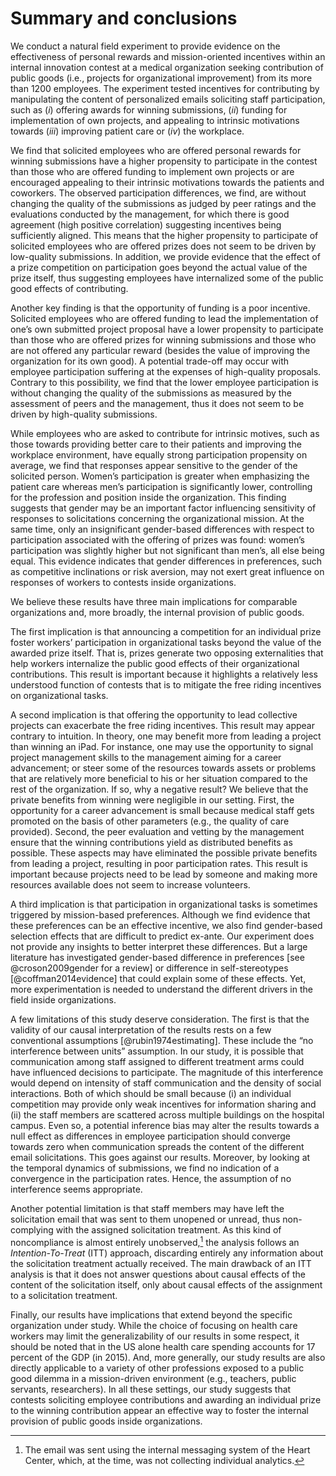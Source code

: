 # Summary and conclusions


We conduct a natural field experiment to provide evidence on the effectiveness of personal rewards and mission-oriented incentives within an internal innovation contest at a medical organization seeking contribution of public goods (i.e., projects for organizational improvement) from its more than 1200 employees. The experiment tested incentives for contributing by manipulating the content of personalized emails soliciting staff participation, such as ($i$) offering awards for winning submissions, ($ii$) funding for implementation of own projects, and appealing to intrinsic motivations towards ($iii$) improving patient care or ($iv$) the workplace.

We find that solicited employees who are offered personal rewards for winning submissions have a higher propensity to participate in the contest than those who are offered funding to implement own projects or are encouraged appealing to their intrinsic motivations towards the patients and coworkers. The observed participation differences, we find, are without changing the quality of the submissions as judged by peer ratings and the evaluations conducted by the management, for which there is good agreement (high positive correlation) suggesting incentives being sufficiently aligned. This means that the higher propensity to participate of solicited employees who are offered prizes does not seem to be driven by low-quality submissions. In addition,  we provide evidence that the effect of a prize competition on participation goes beyond the actual value of the prize itself, thus suggesting employees have internalized some of the public good effects of contributing.

Another key finding is that the opportunity of funding is a poor incentive. Solicited employees who are offered funding  to lead the implementation of one's own submitted project proposal have a lower propensity to participate than those who are offered prizes for winning submissions and those who are not offered any particular reward (besides the value of improving the organization for its own good). A potential trade-off may occur with employee participation suffering at the expenses of high-quality proposals. Contrary to this possibility, we find that the lower employee participation is without changing the quality of the submissions as measured by the assessment of peers and the management, thus it does not seem to be driven by high-quality submissions.

<!-- 
 (if anything, quality is lower). The combination of lower participation rates with no changes in quality suggests that workers want to contribute ideas but xxxx opportunity to lead implementation of one's own submitted project proposal. This means xxxx. 
 -->

<!-- 
Taken together, these findings suggest that (1) the competition-for-prizes incentive dominates mission-oriented incentives and (2) the opportunity to lead implementation of one's own submitted project proposal is a poor incentive. In addition, these effects combined with the small (extrinsic) value of the prize relative to the median income of the participants, the long odds of winning the prize, the lack of differences in participation among professions, and the foreseeable additional costs of winning may suggest that (3) the effect of a prize competition on participation goes beyond the actual value of the prize itself, suggesting workers have, in fact, internalized some of the benefits of participating in an organizational task. 
 -->

While employees who are asked to contribute for intrinsic motives, such as those towards providing better care to their patients and improving the workplace environment, have equally strong participation propensity on average,  we find that responses appear sensitive to the gender of the solicited person. Women's participation is greater when emphasizing the patient care whereas men's participation is significantly lower, controlling for the profession and position inside the organization. This finding suggests that gender may be an important factor influencing sensitivity of responses to solicitations concerning the organizational mission. At the same time, only an insignificant gender-based differences with respect to participation associated with the offering of prizes was found: women's participation was slightly higher but not significant than men's, all else being equal. This evidence indicates that gender differences in preferences, such as competitive inclinations or risk aversion, may not exert great influence on responses of workers to contests inside organizations. 


We believe these results have three main implications for comparable organizations and, more broadly, the internal provision of public goods.

The first implication is that announcing a competition for an individual prize foster workers' participation in organizational tasks beyond the value of the awarded prize itself. That is, prizes generate two opposing externalities that help workers internalize the public good effects of their organizational contributions. This result is important because it highlights a relatively less understood function of contests that is to mitigate the free riding incentives on organizational tasks. 

A second implication is that offering the opportunity to lead collective projects can exacerbate the free riding incentives. This result may appear contrary to intuition. In theory, one may benefit more from leading a project than winning an iPad. For instance, one may use the opportunity to signal project management skills to the management aiming for a career advancement; or steer some of the resources towards assets or problems that are relatively more beneficial to his or her situation compared to the rest of the organization. If so, why a negative result? We believe that the private benefits from winning were negligible in our setting. First, the opportunity for a career advancement is small because medical staff gets promoted on the basis of other parameters (e.g., the quality of care provided). Second, the peer evaluation and vetting by the management ensure that the winning contributions yield as distributed benefits as possible. These aspects may have eliminated the possible private benefits from leading a project, resulting in poor participation rates. This result is important because projects need to be lead by someone and making more resources available does not seem to increase volunteers.


A third implication is that participation in organizational tasks is sometimes triggered by mission-based preferences. Although we find evidence that these preferences can be an effective incentive, we also find gender-based selection effects that are difficult to predict ex-ante. Our experiment does not provide any insights to better interpret these differences. But a large literature has investigated gender-based difference in preferences [see @croson2009gender for a review] or difference in self-stereotypes [@coffman2014evidence] that could explain some of these effects. Yet, more experimentation is needed to understand the different drivers in the field inside organizations. 

A few limitations of this study deserve consideration. The first is that the validity of our causal interpretation of the results rests on a few conventional assumptions [@rubin1974estimating]. These include the "no interference between units" assumption.  In our study, it is possible that communication among staff assigned to different treatment arms could have influenced decisions to participate. The magnitude of this interference would depend on intensity of staff communication and the density of social interactions. Both of which should be small because (i) an individual competition may provide only weak incentives for information sharing and (ii) the staff members are scattered across multiple buildings on the hospital campus. Even so, a potential inference bias may alter the results towards a null effect as differences in employee participation should converge towards zero when communication spreads the content of the different email solicitations. This goes against our results. Moreover, by looking at the temporal dynamics of submissions, we find no indication of a convergence in the participation rates. Hence, the assumption of no interference seems appropriate.

Another potential limitation is that staff members may have left the solicitation email that was sent to them unopened or unread, thus non-complying with the assigned solicitation treatment. As this kind of noncompliance is almost entirely unobserved,^[The email was sent using the internal messaging system of the Heart Center, which, at the time, was not collecting individual analytics.] the analysis follows an _Intention-To-Treat_ (ITT) approach, discarding entirely any information about the solicitation treatment actually received. The main drawback of an ITT analysis is that it does not answer questions about causal effects of the content of the solicitation itself, only about causal effects of the assignment to a solicitation treatment.

Finally, our results have implications that extend beyond the specific organization under study. While the choice of focusing on health care workers may limit the generalizability of our results in some respect, it should be noted that in the US alone health care spending accounts for 17 percent of the GDP (in 2015). And, more generally, our study results are also directly applicable to a variety of other professions exposed to a public good dilemma in a mission-driven environment (e.g., teachers, public servants, researchers). In all these settings, our study suggests that contests soliciting employee contributions and awarding an individual prize to the winning contribution appear an effective way to foster the internal provision of public goods inside organizations. 


<!-- 
Another drawback lies in the complex nature of motivation xxxx in fields experiments within organizations, using their members as unit of analysis. Staff members are subjected to many different incentives like career incentives, reputation, etc. This complex situation may xxxx confound xxxx factors. 0. Possible confounding factors: career concerns, reputation, prizes, credibility, costs.
1. Another possible confounding factor is that xxx immediate rewards vs long-term rewards. Under this view, the prize effect is a combination of xxx This is not against our interpretation. 
2. Another issue is that the contest was at the first time. This might have impacted credibility. If so, people may have not believed the funding. However, the management ensured the legitimacy of the interventions xxx. Indeed, all three winning proposals got implemented. If so, a lack of credibility may have xxx. 
3. Another problem is the presence of non-monetary incentives other than contributing to common assets. Two in particular: (1) career advancement, (2) gain a public recognition, and (3) costs of xxxx. These could change our results xxx howerver Career advancement was small. Public recognition was the same. It is possible that the PRIZE solicitation treatment triggered xxx. 

Another potential limitations is the presence of confounding factors, limiting our causal interpretation of the results. Instead of being willing to contribute to the public good, employees may be motivated by the opportunity of advancing their career, or a gain in reputation. An extensive literature has indeed estimated the power of these incentives inside organizations [xxxx]. However, we demonstrate that these incentives are not only negligible in our setting, but also constant across the different solicitation treatments and, therefore, irrelevant for the interpretation of the results. First, promotions in academic hospitals are typically based on the number of publications, tenure, and professional training. Therefore, the likelihood of a career advancement through participating in the contest is of minor importance. Second, the winners received a public announcement during an organization-wide event and listing on the organization's website. This kind of publicity is an opportunity for a gain in reputation or peer recognition, but our solicitation treatments do not seem to affect it differently. To sum, while these other incentives may have contributed to the overall level of employee participation, we believe they have not altered the differences among solicitation treatments, and do not represent a limiting factor for our interpretation of the results. 

Staffs' poor understanding of the costs arising from winning the contest could explain their participation. In the same vein, a large experimental literature on contests [@dechenaux2014survey]  shows that similar misconception could lead to higher effort levels than predicted. In particular, those in the PRIZE treatment could have underestimated the costs of participating as the iPad mini accentuated the appeal of an immediate reward and diminish the costs of winning the contest and becoming involved in implementation. Across treatments, however, we find that most of the staff submitted a detailed proposal on their project when invited to do so. Although participants might have had incorrect beliefs about expected costs from winning, these are unlikely to explain the significant differences. 
 -->


<!-- 
The  contribution toward a public good among workers than currently acknowledged in the traditional tournament theory literature. The incentive effect of offering a prize for winning the contest interacts with pro-social motivations of workers to contribute to the public good. [xxxx]
 -->



<!-- 
~~~SO FAR~~~~

Our data show that offering a prize for winning submissions boosted participation by 85 percent without affecting the quality of the submissions. The effect was consistent across gender and job type. We posit that the allure of a prize, in combination with mission-oriented preferences, drove participation. 


These results were sensitive to the solicited person's gender. Women's participation was greater than men's when email solicitations emphasized patient care, controlling for profession. One possible explanation for this finding is that female staff may be more altruistic and more responsive to the issue of improving patient care than male staff. However, the existing economic literature on gender differences in altruistic preferences [see @croson2009gender] does not fully support this explanation. Another possible reason for women's greater responsiveness to patient care involves gender-based stereotypes, which are pervasive in health care organizations [@evans2002cautious]. Male staff could have judged the contribution of an innovation project towards patient care improvement as a female-typed activity. Similarly, @coffman2014evidence report that, in laboratory experiments, women were less likely to contribute ideas to groups when the topic falls in male-typed domains, e.g., sports, and vice versa.

An interesting non-finding is the lack of gender-based differences in the PRIZE treatment; we found that women's participation was equal to men's. An extensive literature in economics has revealed women's tendency to be risk-averse [@borghans2009gender] and a distaste for competition [@niederle2007women], suggesting that a contest for prize may discourage women's participation. In our experiment, however, women participated the most in the PRIZE treatment. We suspect that the unique characteristics of our subject pool (e.g., careers in health care) could have led to this finding.

While not observed, there could have been negative interactions between the prize incentive and the contest that encouraged staff members to contribute to public good by suggesting an organizational improvement opportunity. A negative interaction occurs when a particular incentive might crowd out the motive to contribute; for example, providing a self-serving incentive might negatively interact with a self-sacrificing activity and crowd out the motivation to participate in this activity. Experiments in the context of blood donations [@lacetera2013economic; @lacetera2014rewarding], or public "bads" in daycare pick-ups [@gneezy2000fine] indicate crowd-out effects. Pecuniary incentives may not have the same effect if in-kind gifts are used in place of currency [e.g., @kube2012currency], or if the setting already involves an employer-employee  relationship [e.g, @fehr1998gift]. 


Ulterior motivations such as the prospect of a promotion [@baker1994internal; @gibbs1995incentive], professional prestige, or peer recognition [@kosfeld2011getting; @blanes2011tournaments] could have propelled participation. However, the likelihood of career advancement through participating in the contest seems marginal as promotions in academic hospitals are typically based on the number of publications, tenure, and professional training. In addition, our email solicitations contained incentives that are fairly neutral to potential career advancement opportunities associated with the contest. Recognition for authors of winning proposals included announcement during a hospital-wide public event and listing on the hospital website. These opportunities to be acknowledged equally affected all potential participants. 



Finally, while the choice of focusing on health care workers may limit the generalizability of our results in some respect, it should be noted that in the US alone health care spending accounts for 17 percent of the GDP (in 2015) and, more generally, our study results are also directly applicable to a variety of other professions exposed to a public good dilemma (e.g., teachers, public servants, researchers). 



Our results have implications that extend beyond the specific organization under study. Using a contest for prizes appears to be a more profitable way for firms to encourage contribution toward a public good among workers than currently acknowledged in the traditional tournament theory literature. The incentive effect of offering a prize for winning the contest interacts with pro-social motivations of workers to contribute to the public good.

 -->
